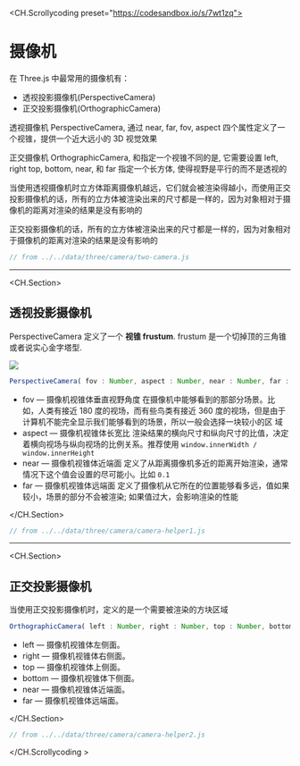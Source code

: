 <CH.Scrollycoding preset="https://codesandbox.io/s/7wt1zq">
# 摄像机
在 Three.js 中最常用的摄像机有：

- 透视投影摄像机(PerspectiveCamera)
- 正交投影摄像机(OrthographicCamera)

透视摄像机 PerspectiveCamera, 通过 near, far, fov, aspect 四个属性定义了一个视锥，提供一个近大远小的 3D 视觉效果

正交摄像机 OrthographicCamera, 和指定一个视锥不同的是, 它需要设置 left, right top, bottom, near, 和 far 指定一个长方体, 使得视野是平行的而不是透视的

当使用透视摄像机时立方体距离摄像机越远，它们就会被渲染得越小，而使用正交投影摄像机的话，所有的立方体被渲染出来的尺寸都是一样的，因为对象相对于摄像机的距离对渲染的结果是没有影响的

正交投影摄像机的话，所有的立方体被渲染出来的尺寸都是一样的，因为对象相对于摄像机的距离对渲染的结果是没有影响的

```js src/index.js
// from ../../data/three/camera/two-camera.js
```

---

<CH.Section>

## 透视投影摄像机

PerspectiveCamera 定义了一个 **视锥 frustum**. frustum 是一个切掉顶的三角锥或者说实心金字塔型.

![](/assets/camera/frustum-3d.svg)

```js
PerspectiveCamera( fov : Number, aspect : Number, near : Number, far : Number )
```

- fov — 摄像机视锥体垂直视野角度 在摄像机中能够看到的那部分场景。比如，人类有接近 180 度的视场，而有些鸟类有接近 360 度的视场，但是由于计算机不能完全显示我们能够看到的场景，所以一般会选择一块较小的区
  域
- aspect — 摄像机视锥体长宽比 渲染结果的横向尺寸和纵向尺寸的比值，决定着横向视场与纵向视场的比例关系。推荐使用 `window.innerWidth / window.innerHeight`
- near — 摄像机视锥体近端面 定义了从距离摄像机多近的距离开始渲染，通常情况下这个值会设置的尽可能小。比如 `0.1`
- far — 摄像机视锥体远端面 定义了摄像机从它所在的位置能够看多远，值如果较小，场景的部分不会被渲染; 如果值过大，会影响渲染的性能

</CH.Section>

```js src/index.js
// from ../../data/three/camera/camera-helper1.js
```

---

<CH.Section>

## 正交投影摄像机

当使用正交投影摄像机时，定义的是一个需要被渲染的方块区域

```ts
OrthographicCamera( left : Number, right : Number, top : Number, bottom : Number, near : Number, far : Number )
```

- left — 摄像机视锥体左侧面。
- right — 摄像机视锥体右侧面。
- top — 摄像机视锥体上侧面。
- bottom — 摄像机视锥体下侧面。
- near — 摄像机视锥体近端面。
- far — 摄像机视锥体远端面。

</CH.Section>

```js src/index.js
// from ../../data/three/camera/camera-helper2.js
```

</CH.Scrollycoding >
